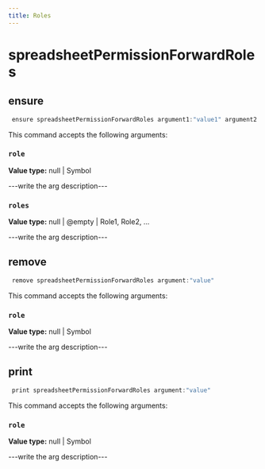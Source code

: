 ```yaml
---
title: Roles
---
```


# spreadsheetPermissionForwardRoles

## ensure

```js filename="Terminal" copy
 ensure spreadsheetPermissionForwardRoles argument1:"value1" argument2:"value2"
```

This command accepts the following arguments:

### `role`
**Value type:** null | Symbol

---write the arg description---

### `roles`
**Value type:** null | @empty | Role1, Role2, ...

---write the arg description---


## remove

```js filename="Terminal" copy
 remove spreadsheetPermissionForwardRoles argument:"value"
```

This command accepts the following arguments:

### `role`
**Value type:** null | Symbol

---write the arg description---


## print

```js filename="Terminal" copy
 print spreadsheetPermissionForwardRoles argument:"value"
```

This command accepts the following arguments:

### `role`
**Value type:** null | Symbol

---write the arg description---


